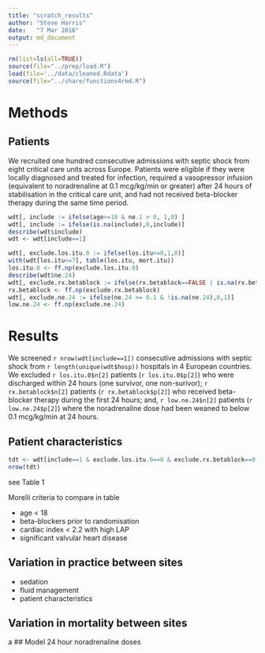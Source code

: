 ```yaml
---
title: "scratch_results"
author: "Steve Harris"
date:	"7 Mar 2016"
output: md_document
---
```


```r
rm(list=ls(all=TRUE))
source(file="../prep/load.R")
load(file='../data/cleaned.Rdata')
source(file="../share/functions4rmd.R")
```

# Methods

## Patients

We recruited one hundred consecutive admissions with septic shock from eight critical care units across Europe. Patients were eligible if they were locally diagnosed and treated for infection, required a vasopressor infusion (equivalent to noradrenaline at 0.1 mcg/kg/min or greater) after 24 hours of stabilisation in the critical care unit, and had not received beta-blocker therapy during the same time period.

```r
wdt[, include := ifelse(age>=18 & ne.1 > 0, 1,0) ]
wdt[, include := ifelse(is.na(include),0,include)]
describe(wdt$include)
wdt <- wdt[include==1]

wdt[, exclude.los.itu.0 := ifelse(los.itu<=0,1,0)]
with(wdt[los.itu<=7], table(los.itu, mort.itu))
los.itu.0 <- ff.np(exclude.los.itu.0)
describe(wdt$ne.24)
wdt[, exclude.rx.betablock := ifelse(rx.betablock==FALSE | is.na(rx.betablock),0,1)]
rx.betablock <- ff.np(exclude.rx.betablock)
wdt[, exclude.ne.24 := ifelse(ne.24 >= 0.1 & !is.na(ne.24),0,1)]
low.ne.24 <- ff.np(exclude.ne.24)
```

# Results

We screened `r nrow(wdt[include==1])` consecutive admissions with septic shock from `r length(unique(wdt$hosp))` hospitals in 4 European countries. We excluded `r los.itu.0$n[2]` patients (`r los.itu.0$p[2]`) who were discharged within 24 hours (one survivor, one non-surivor); `r rx.betablock$n[2]` patients (`r rx.betablock$p[2]`) who received beta-blocker therapy during the first 24 hours; and, `r low.ne.24$n[2]` patients (`r low.ne.24$p[2]`) where the noradrenaline dose had been weaned to below 0.1 mcg/kg/min at 24 hours.

## Patient characteristics

```r
tdt <- wdt[include==1 & exclude.los.itu.0==0 & exclude.rx.betablock==0 & exclude.ne.24 ==0]
nrow(tdt)


```


see Table 1


Morelli criteria to compare in table

- age < 18
- beta-blockers prior to randomisation
- cardiac index < 2.2 with high LAP
- significant valvular heart disease

## Variation in practice between sites

- sedation
- fluid management
- patient characteristics

## Variation in mortality between sites

a
## Model 24 hour noradrenaline doses




